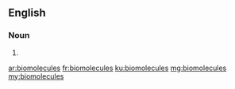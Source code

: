 ==English==

===Noun===
{{head|en|plural}}

# {{plural of|biomolecule|lang=en|nocat=1}}

[[ar:biomolecules]]
[[fr:biomolecules]]
[[ku:biomolecules]]
[[mg:biomolecules]]
[[my:biomolecules]]